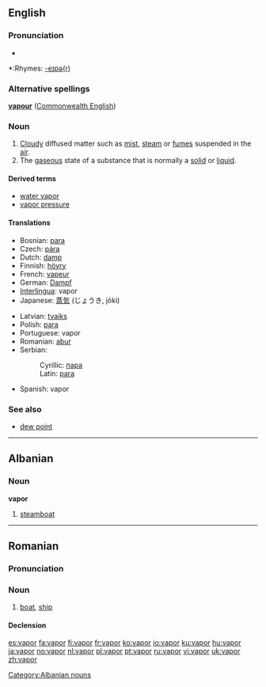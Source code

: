 ==English==

===Pronunciation===
*{{audio|en-us-vapor.ogg|Audio (US)}}

*:Rhymes: [[Rhymes:English:-eɪpə(r)|-eɪpə(r)]]

===Alternative spellings===
'''[[vapour]]''' ([[Commonwealth English]])

===Noun===
{{wikipedia}}
{{en-noun}}

#[[Cloud]]y diffused matter such as [[mist]], [[steam]] or [[fume]]s suspended in the [[air]].
#The [[gaseous]] state of a substance that is normally a [[solid]] or [[liquid]].

====Derived terms====
*[[water vapor]]
*[[vapor pressure]]

====Translations====
{{top}}
*Bosnian: [[para#Bosnian|para]] {{f}}
* Czech: [[pára]] {{f}}
*Dutch: [[damp]] {{m}}
*Finnish: [[höyry]]
*French: [[vapeur]] {{f}}
*German: [[Dampf]] {{m}}
*[[Interlingua]]: vapor
*Japanese: [[蒸気]] (じょうき, jōki)
{{mid}}
*Latvian: [[tvaiks]] {{m}}
*Polish: [[para#Polish|para]] {{f}}
*Portuguese: vapor {{m}}
*Romanian: [[abur]] {{m}}
*Serbian:
*:Cyrillic: [[пара#Serbian|пара]] {{f}}
*:Latin: [[para#Serbian|para]] {{f}}
*Spanish: vapor {{m}}
{{bottom}}

===See also===
*[[dew point]]

----

==Albanian==
===Noun===
'''vapor'''
# [[steamboat]]

[[Category:Albanian nouns]]

----
==Romanian==

===Pronunciation===
{{IPA|/va'por/}}

===Noun===
{{ro-noun|gend=n|pl=vapoare}}

# [[boat]], [[ship]]

====Declension====
{{ro-noun-n|pl=vapoare|def=vaporul}}

[[es:vapor]]
[[fa:vapor]]
[[fi:vapor]]
[[fr:vapor]]
[[ko:vapor]]
[[io:vapor]]
[[ku:vapor]]
[[hu:vapor]]
[[ja:vapor]]
[[no:vapor]]
[[nl:vapor]]
[[pl:vapor]]
[[pt:vapor]]
[[ru:vapor]]
[[vi:vapor]]
[[uk:vapor]]
[[zh:vapor]]
